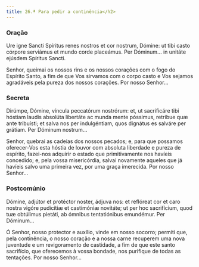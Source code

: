 ```yaml
---
title: 26.ª Para pedir a continência</h2>
---
```


### Oração

<div class="side-by-side not-content">

Ure igne Sancti Spíritus renes nostros et cor nostrum, Dómine: ut tibi casto
    córpore serviámus et mundo corde placeámus. Per Dóminum... in unitáte
    ejúsdem Spíritus Sancti.

Senhor, queimai os nossos rins e os nossos corações com o fogo do Espírito
    Santo, a fim de que Vos sirvamos com o corpo casto e Vos sejamos agradáveis
    pela pureza dos nossos corações. Por nosso Senhor...

</div>

### Secreta

<div class="side-by-side not-content">

Dirúmpe, Dómine, víncula peccatórum nostrórum: et, ut sacrificáre tibi
    hóstiam laudis absolúta libertáte ac munda mente póssimus, retríbue quæ ante
    tribuísti; et salva nos per indulgéntiam, quos dignátus es salváre per
    grátiam. Per Dóminum nostrum...

Senhor, quebrai as cadeias dos nossos pecados; e, para que possamos
    oferecer-Vos esta hóstia de louvor com absoluta liberdade e pureza de
    espírito, fazei-nos adquirir o estado que primitivamente nos havíeis
    concedido; e, pela vossa misericórdia, salvai novamente aqueles que já
    havíeis salvo uma primeira vez, por uma graça imerecida. Por nosso Senhor...

</div>

### Postcomúnio

<div class="side-by-side not-content">

Dómine, adjútor et protéctor noster, ádjuva nos: et reflóreat cor et caro
    nostra vigóre pudicítiæ et castimóniæ novitáte; ut per hoc sacrifícium, quod
    tuæ obtúlimus pietáti, ab ómnibus tentatiónibus emundémur. Per Dóminum...

Ó Senhor, nosso protector e auxílio, vinde em nosso socorro; permiti que,
    pela continência, o nosso coração e a nossa carne recuperem uma nova
    juventude e um revigoramento de castidade, a fim de que este santo
    sacrifício, que oferecemos à vossa bondade, nos purifique de todas as
    tentações. Por nosso Senhor...

</div>
